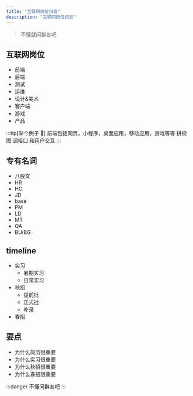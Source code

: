 ```yaml
---
title: "互联网岗位扫盲"
description: "互联网岗位扫盲"
---
```


> 不懂就问群友吧

## 互联网岗位

- 前端
- 后端
- 测试
- 运维
- 设计&美术
- 客户端
- 游戏
- 产品

:::tip[举个例子 🌰]
前端包括网页，小程序，桌面应用，移动应用，游戏等等
拼视图 调接口 和用户交互
:::

## 专有名词

- 八股文
- HR
- HC
- JD
- base
- PM
- LD
- MT
- QA
- BU/BG

## timeline

- 实习
  - 暑期实习
  - 日常实习
- 秋招
  - 提前批
  - 正式批
  - 补录
- 春招

## 要点

- 为什么简历很重要
- 为什么实习很重要
- 为什么秋招很重要
- 为什么春招很重要

:::danger
不懂问群友吧
:::
